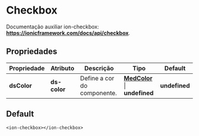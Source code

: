 
<Meta title="Components/Core/Checkbox/Usage" />

# Checkbox

Documentação auxiliar ion-checkbox: **https://ionicframework.com/docs/api/checkbox**.

## Propriedades

| Propriedade  | Atributo     | Descrição                   | Tipo                                                                                                                   | Default       |
| ------------ | ------------ | --------------------------- | ---------------------------------------------------------------------------------------------------------------------- | ------------- |
| **dsColor**  | **ds-color** | Define a cor do componente. | **[MedColor](http://desenv.ordomederi.com/templarios/?path=/story/enums-enums--page#medcolors)** \| **undefined**  | **undefined** |

## Default

```
<ion-checkbox></ion-checkbox>
```


